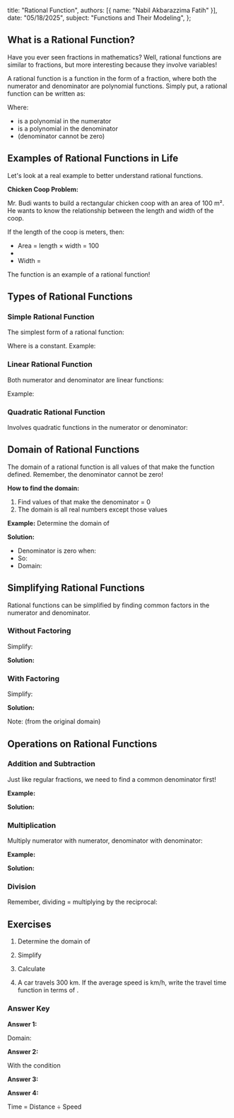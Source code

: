   title: "Rational Function",
  authors: [{ name: "Nabil Akbarazzima Fatih" }],
  date: "05/18/2025",
  subject: "Functions and Their Modeling",
};

## What is a Rational Function?

Have you ever seen fractions in mathematics? Well, rational functions are similar to fractions, but more interesting because they involve variables!

A rational function is a function in the form of a fraction, where both the numerator and denominator are polynomial functions. Simply put, a rational function can be written as:

<BlockMath math="f(x) = \frac{P(x)}{Q(x)}" />

Where:

- <InlineMath math="P(x)" /> is a polynomial in the numerator
- <InlineMath math="Q(x)" /> is a polynomial in the denominator
- <InlineMath math="Q(x) \neq 0" /> (denominator cannot be zero)

## Examples of Rational Functions in Life

Let's look at a real example to better understand rational functions.

**Chicken Coop Problem:**

Mr. Budi wants to build a rectangular chicken coop with an area of 100 m². He wants to know the relationship between the length and width of the coop.

If the length of the coop is <InlineMath math="x" /> meters, then:

- Area = length × width = 100
- <InlineMath math="x \times \text{width} = 100" />
- Width = <InlineMath math="\frac{100}{x}" />

The function <InlineMath math="f(x) = \frac{100}{x}" /> is an example of a rational function!

## Types of Rational Functions

### Simple Rational Function

The simplest form of a rational function:

<BlockMath math="f(x) = \frac{k}{x}" />

Where <InlineMath math="k" /> is a constant. Example: <InlineMath math="f(x) = \frac{5}{x}" />

### Linear Rational Function

Both numerator and denominator are linear functions:

<BlockMath math="f(x) = \frac{ax + b}{cx + d}" />

Example: <InlineMath math="f(x) = \frac{2x + 3}{x - 1}" />

### Quadratic Rational Function

Involves quadratic functions in the numerator or denominator:

<BlockMath math="f(x) = \frac{x^2 + 2x + 1}{x - 3}" />

## Domain of Rational Functions

The domain of a rational function is all values of <InlineMath math="x" /> that make the function defined. Remember, the denominator cannot be zero!

**How to find the domain:**

1. Find values of <InlineMath math="x" /> that make the denominator = 0
2. The domain is all real numbers except those values

**Example:** Determine the domain of <InlineMath math="f(x) = \frac{x + 2}{x - 3}" />

**Solution:**

- Denominator is zero when: <InlineMath math="x - 3 = 0" />
- So: <InlineMath math="x = 3" />
- Domain: <InlineMath math="D_f = \{x | x \neq 3, x \in \mathbb{R}\}" />

## Simplifying Rational Functions

Rational functions can be simplified by finding common factors in the numerator and denominator.

### Without Factoring

Simplify: <InlineMath math="f(x) = \frac{6x^2}{3x}" />

**Solution:**

<div className="flex flex-col gap-4">
  <BlockMath math="f(x) = \frac{6x^2}{3x}" />
  <BlockMath math="= \frac{6x \cdot x}{3x}" />
  <BlockMath math="= \frac{6x}{3} \cdot \frac{x}{x}" />
  <BlockMath math="= 2x" />
</div>

### With Factoring

Simplify: <InlineMath math="f(x) = \frac{x^2 - 4}{x - 2}" />

**Solution:**

<div className="flex flex-col gap-4">
  <BlockMath math="f(x) = \frac{x^2 - 4}{x - 2}" />
  <BlockMath math="= \frac{(x + 2)(x - 2)}{x - 2}" />
  <BlockMath math="= x + 2" />
</div>

Note: <InlineMath math="x \neq 2" /> (from the original domain)

## Operations on Rational Functions

### Addition and Subtraction

Just like regular fractions, we need to find a common denominator first!

**Example:** <InlineMath math="\frac{2}{x} + \frac{3}{x + 1}" />

**Solution:**

<div className="flex flex-col gap-4">
  <BlockMath math="\frac{2}{x} + \frac{3}{x + 1}" />
  <BlockMath math="= \frac{2(x + 1)}{x(x + 1)} + \frac{3x}{x(x + 1)}" />
  <BlockMath math="= \frac{2(x + 1) + 3x}{x(x + 1)}" />
  <BlockMath math="= \frac{2x + 2 + 3x}{x(x + 1)}" />
  <BlockMath math="= \frac{5x + 2}{x(x + 1)}" />
</div>

### Multiplication

Multiply numerator with numerator, denominator with denominator:

<BlockMath math="\frac{a}{b} \times \frac{c}{d} = \frac{ac}{bd}" />

**Example:** <InlineMath math="\frac{x + 1}{x} \times \frac{2x}{x - 1}" />

**Solution:**

<BlockMath math="\frac{x + 1}{x} \times \frac{2x}{x - 1} = \frac{2x(x + 1)}{x(x - 1)} = \frac{2(x + 1)}{x - 1}" />

### Division

Remember, dividing = multiplying by the reciprocal:

<BlockMath math="\frac{a}{b} \div \frac{c}{d} = \frac{a}{b} \times \frac{d}{c} = \frac{ad}{bc}" />

## Exercises

1. Determine the domain of <InlineMath math="f(x) = \frac{x + 3}{x^2 - 9}" />

2. Simplify <InlineMath math="f(x) = \frac{x^2 - 1}{x + 1}" />

3. Calculate <InlineMath math="\frac{1}{x - 1} - \frac{2}{x + 1}" />

4. A car travels 300 km. If the average speed is <InlineMath math="v" /> km/h, write the travel time function in terms of <InlineMath math="v" />.

### Answer Key

**Answer 1:**

<div className="flex flex-col gap-4">
  <BlockMath math="x^2 - 9 = 0" />
  <BlockMath math="(x + 3)(x - 3) = 0" />
  <BlockMath math="x = -3 \text{ or } x = 3" />
</div>

Domain: <InlineMath math="D_f = \{x | x \neq -3, x \neq 3, x \in \mathbb{R}\}" />

**Answer 2:**

<div className="flex flex-col gap-4">
  <BlockMath math="f(x) = \frac{x^2 - 1}{x + 1}" />
  <BlockMath math="= \frac{(x + 1)(x - 1)}{x + 1}" />
  <BlockMath math="= x - 1" />
</div>

With the condition <InlineMath math="x \neq -1" />

**Answer 3:**

<div className="flex flex-col gap-4">
  <BlockMath math="\frac{1}{x - 1} - \frac{2}{x + 1}" />
  <BlockMath math="= \frac{(x + 1) - 2(x - 1)}{(x - 1)(x + 1)}" />
  <BlockMath math="= \frac{x + 1 - 2x + 2}{(x - 1)(x + 1)}" />
  <BlockMath math="= \frac{-x + 3}{(x - 1)(x + 1)}" />
</div>

**Answer 4:**

Time = Distance ÷ Speed

<BlockMath math="t(v) = \frac{300}{v}" />
